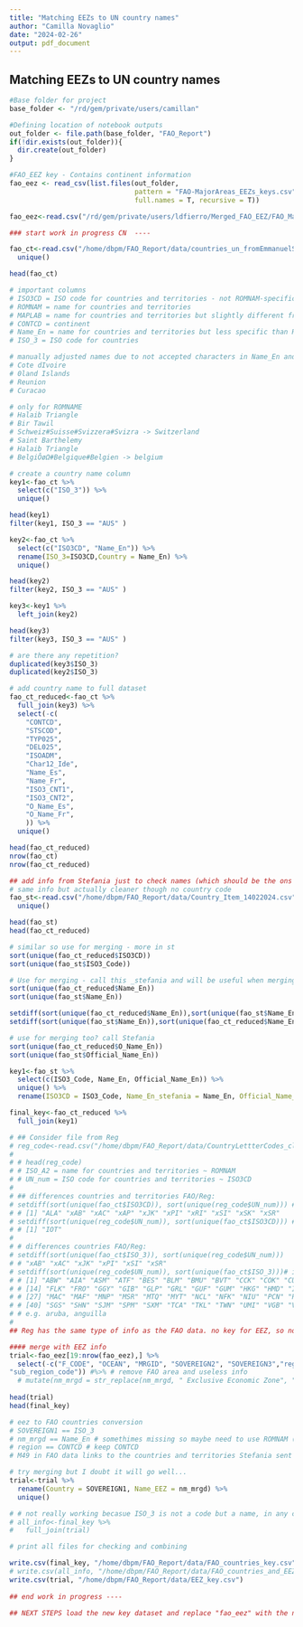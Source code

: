 ```yaml
---
title: "Matching EEZs to UN country names"
author: "Camilla Novaglio"
date: "2024-02-26"
output: pdf_document
---
```


## Matching EEZs to UN country names

```r
#Base folder for project
base_folder <- "/rd/gem/private/users/camillan"

#Defining location of notebook outputs
out_folder <- file.path(base_folder, "FAO_Report")
if(!dir.exists(out_folder)){
  dir.create(out_folder)
}

#FAO_EEZ key - Contains continent information
fao_eez <- read_csv(list.files(out_folder, 
                               pattern = "FAO-MajorAreas_EEZs_keys.csv", 
                               full.names = T, recursive = T))

fao_eez<-read.csv("/rd/gem/private/users/ldfierro/Merged_FAO_EEZ/FAO_Major_EEZ/FAO-MajorAreas_EEZs_keys.csv")

### start work in progress CN  ----

fao_ct<-read.csv("/home/dbpm/FAO_Report/data/countries_un_fromEmmanuelShapeFiles_cleaned.csv") %>% 
  unique()

head(fao_ct)

# important columns
# ISO3CD = ISO code for countries and territories - not ROMNAM-specific!
# ROMNAM = name for countries and territories 
# MAPLAB = name for countries and territories but slightly different from ROMNAM
# CONTCD = continent
# Name_En = name for countries and territories but less specific than ROMNAM
# ISO_3 = ISO code for countries 

# manually adjusted names due to not accepted characters in Name_En and ROMNAM
# Cote dIvoire
# 0land Islands
# Reunion
# Curacao

# only for ROMNAME
# Halaib Triangle
# Bir Tawil
# Schweiz#Suisse#Svizzera#Svizra -> Switzerland
# Saint Barthelemy
# Halaib Triangle
# BelgiÔøΩ#Belgique#Belgien -> belgium

# create a country name column 
key1<-fao_ct %>% 
  select(c("ISO_3")) %>% 
  unique()

head(key1)
filter(key1, ISO_3 == "AUS" )

key2<-fao_ct %>% 
  select(c("ISO3CD", "Name_En")) %>% 
  rename(ISO_3=ISO3CD,Country = Name_En) %>% 
  unique()

head(key2)
filter(key2, ISO_3 == "AUS" )

key3<-key1 %>% 
  left_join(key2)

head(key3)
filter(key3, ISO_3 == "AUS" )

# are there any repetition? 
duplicated(key3$ISO_3)
duplicated(key2$ISO_3)

# add country name to full dataset 
fao_ct_reduced<-fao_ct %>% 
  full_join(key3) %>% 
  select(-c(
    "CONTCD", 
    "STSCOD", 
    "TYP025", 
    "DEL025", 
    "ISOADM", 
    "Char12_Ide", 
    "Name_Es", 
    "Name_Fr", 
    "ISO3_CNT1", 
    "ISO3_CNT2", 
    "O_Name_Es",
    "O_Name_Fr",
    )) %>% 
  unique()

head(fao_ct_reduced)
nrow(fao_ct)
nrow(fao_ct_reduced) 

## add info from Stefania just to check names (which should be the ons to use) and information. 
# same info but actually cleaner though no country code 
fao_st<-read.csv("/home/dbpm/FAO_Report/data/Country_Item_14022024.csv") %>% 
  unique()

head(fao_st)
head(fao_ct_reduced)

# similar so use for merging - more in st
sort(unique(fao_ct_reduced$ISO3CD))
sort(unique(fao_st$ISO3_Code))

# Use for merging - call this _stefania and will be useful when merging EEZs
sort(unique(fao_ct_reduced$Name_En))
sort(unique(fao_st$Name_En))

setdiff(sort(unique(fao_ct_reduced$Name_En)),sort(unique(fao_st$Name_En)))
setdiff(sort(unique(fao_st$Name_En)),sort(unique(fao_ct_reduced$Name_En)))

# use for merging too? call Stefania
sort(unique(fao_ct_reduced$O_Name_En))
sort(unique(fao_st$Official_Name_En))

key1<-fao_st %>% 
  select(c(ISO3_Code, Name_En, Official_Name_En)) %>% 
  unique() %>% 
  rename(ISO3CD = ISO3_Code, Name_En_stefania = Name_En, Official_Name_En_Stefania = Official_Name_En)

final_key<-fao_ct_reduced %>% 
  full_join(key1)

# ## Consider file from Reg 
# reg_code<-read.csv("/home/dbpm/FAO_Report/data/CountryLettterCodes_cleaned_CN.csv")
# 
# # head(reg_code)
# # ISO_A2 = name for countries and territories ~ ROMNAM
# # UN_num = ISO code for countries and territories ~ ISO3CD
#  
# ## differences countries and territories FAO/Reg:
# setdiff(sort(unique(fao_ct$ISO3CD)), sort(unique(reg_code$UN_num))) # in FAO but not in Reg 
# # [1] "ALA" "xAB" "xAC" "xAP" "xJK" "xPI" "xRI" "xSI" "xSK" "xSR"
# setdiff(sort(unique(reg_code$UN_num)), sort(unique(fao_ct$ISO3CD))) # opposite
# # [1] "IOT"
# 
# # differences countries FAO/Reg:
# setdiff(sort(unique(fao_ct$ISO_3)), sort(unique(reg_code$UN_num))) 
# # "xAB" "xAC" "xJK" "xPI" "xSI" "xSR"
# setdiff(sort(unique(reg_code$UN_num)), sort(unique(fao_ct$ISO_3)))# in reg but not in FAO though these are countries and territories names inReg's ...
# # [1] "ABW" "AIA" "ASM" "ATF" "BES" "BLM" "BMU" "BVT" "CCK" "COK" "CUW" "CXR" "CYM"
# # [14] "FLK" "FRO" "GGY" "GIB" "GLP" "GRL" "GUF" "GUM" "HKG" "HMD" "IMN" "IOT" "JEY"
# # [27] "MAC" "MAF" "MNP" "MSR" "MTQ" "MYT" "NCL" "NFK" "NIU" "PCN" "PRI" "PYF" "REU"
# # [40] "SGS" "SHN" "SJM" "SPM" "SXM" "TCA" "TKL" "TWN" "UMI" "VGB" "VIR" "WLF"
# # e.g. aruba, anguilla 
#
## Reg has the same type of info as the FAO data. no key for EEZ, so not useful. 

#### merge with EEZ info 
trial<-fao_eez[19:nrow(fao_eez),] %>% 
  select(-c("F_CODE", "OCEAN", "MRGID", "SOVEREIGN2", "SOVEREIGN3","region_code", "sub_region",
"sub_region_code")) #%>% # remove FAO area and useless info
  # mutate(nm_mrgd = str_replace(nm_mrgd, " Exclusive Economic Zone", ""))
  
head(trial)
head(final_key)

# eez to FAO countries conversion
# SOVEREIGN1 == ISO_3 
# nm_mrgd == Name_En # somethimes missing so maybe need to use ROMNAM (disputed/unclaimed terrotories)? and to keep the other countries and territories name columns  
# region == CONTCD # keep CONTCD 
# M49 in FAO data links to the countries and territories Stefania sent 

# try merging but I doubt it will go well... 
trial<-trial %>% 
  rename(Country = SOVEREIGN1, Name_EEZ = nm_mrgd) %>% 
  unique()

# # not really working becasue ISO_3 is not a code but a name, in any case, this would be hard to make work. so print the actual file with EEZ 
# all_info<-final_key %>% 
#   full_join(trial)

# print all files for checking and combining 

write.csv(final_key, "/home/dbpm/FAO_Report/data/FAO_countries_key.csv") 
# write.csv(all_info, "/home/dbpm/FAO_Report/data/FAO_countries_and_EEZ_key.csv") 
write.csv(trial, "/home/dbpm/FAO_Report/data/EEZ_key.csv")
  
## end work in progress ----

## NEXT STEPS load the new key dataset and replace "fao_eez" with the new key dataset. 
```


